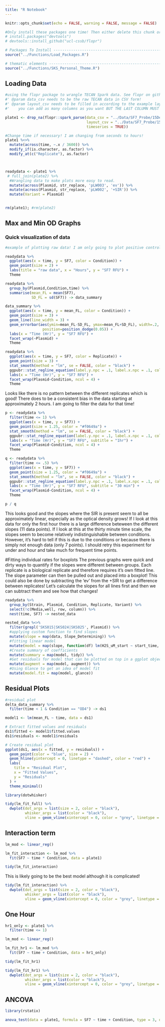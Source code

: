 ```yaml
---
title: "R Notebook"
---
```


```r
knitr::opts_chunk$set(echo = FALSE, warning = FALSE, message = FALSE)
```

```r
#Only install these packages one time! Then either delete this chunk or comment it out!
# install.packages("devtools")
# devtools::install_github("ucl-cssb/flopr")
```

```r

# Packages To Install -----------------------------------------------------
source("../Functions/Load_Packages.R")
```

```r
# thematic elements -----------------------------------------------------
source("../Functions/SKS_Personal_Theme.R")
```

## Loading Data

```r

#using the flopr package to wrangle TECAN Spark data. See flopr on github for more info!
#' @param data_csv needs to be the raw TECAN data in CSV form!
#' @param layout_csv needs to be filled in according to the example layout.
#'    you can add as many columns as you want BUT THE LAST COLUMN MUST BE named 'well' and have the position for each well such as 'A1'

plate1 <- drop_na(flopr::spark_parse(data_csv = "../Data/SF7_Probe/15Dec24_highOD_SF7.csv",
                                     layout_csv = "../Data/SF7_Probe/15Dec24_highOD_SF7_Metadata.csv",
                                     timeseries = TRUE))

#Change time if necessary! I am changing from seconds to hours!
plate1 %<>%
  mutate(across(time, ~.x / 3600)) %>%
  modify_if(is.character, as.factor) %>% 
  modify_at(c("Replicate"), as.factor)



readydata <- plate1 %>%
 # full_join(plate2) %>%
  #Wrangling data to make plots more easy to read.
  mutate(across(Plasmid, str_replace, 'pLW003', 'ev')) %>%
  mutate(across(Plasmid, str_replace, 'pLW002', '+SIR')) %>%
  mutate(Variant = Plasmid)
  

rm(plate1); #rm(plate2)
```

## Max and Min OD Graphs

### Quick visualization of data

```r
#example of plotting raw data! I am only going to plot positive controls for this example!

readydata %>%
  ggplot(aes(x = time, y = SF7, color = Condition)) +
  geom_point(size = 2) + 
  labs(title = "raw data", x = "Hours", y = "SF7 RFU") +
  Theme

```

```r
readydata %>%
  group_by(Plasmid,Condition,time) %>%
  summarise(mean_FL = mean(SF7),
            SD_FL = sd(SF7)) -> data_summary
```

```r
data_summary %>%
  ggplot(aes(x = time, y = mean_FL, color = Condition)) +
  geom_point(size = 3) +
  geom_line(line_width = 3) +
  geom_errorbar(aes(ymin=mean_FL-SD_FL, ymax=mean_FL+SD_FL), width=.2,
                 position=position_dodge(0.05)) +
  labs(x = "Time (Hr)", y = "SF7 RFU") +
  facet_wrap(~Plasmid) +
  Theme
```


```r
readydata %>%
  ggplot(aes(x = time, y = SF7, color = Replicate)) +
  geom_point(size = 3) +
  stat_smooth(method = "lm", se = FALSE, color = "black") +
  ggpubr::stat_regline_equation(label.y.npc = .1, label.x.npc = .1, color = "black", size = 5) + 
  labs(x = "Time (Hr)", y = "SF7 RFU") +
  facet_wrap(Plasmid~Condition, ncol = 4) +
  Theme
```
Looks like there is no pattern between the different replicates which is good! There does to be a consistent bias in the data starting at approximately 2 hours. I am going to filter the data for that time!

```r

p <- readydata %>%
  filter(time <= 1) %>%
  ggplot(aes(x = time, y = SF7)) +
  geom_point(size = 1.25, color = "#f0649a") +
  stat_smooth(method = "lm", se = FALSE, color = "black") +
  ggpubr::stat_regline_equation(label.y.npc = .1, label.x.npc = .1, color = "black", size = 5) + 
  labs(x = "Time (Hr)", y = "SF7 RFU", subtitle = "1hr") +
  facet_wrap(Plasmid~Condition, ncol = 4) +
  Theme

q <- readydata %>%
  filter(time <= .5) %>%
  ggplot(aes(x = time, y = SF7)) +
  geom_point(size = 1.25, color = "#f0649a") +
  stat_smooth(method = "lm", se = FALSE, color = "black") +
  ggpubr::stat_regline_equation(label.y.npc = .1, label.x.npc = .1, color = "black", size = 5) + 
  labs(x = "Time (Hr)", y = "SF7 RFU", subtitle = "30 min") +
  facet_wrap(Plasmid~Condition, ncol = 4) +
  Theme

p / q

```
This looks good and the slopes where the SIR is present seem to all be approximately linear, especially as the optical density grows! If I look at this data for only the first hour there is a large difference beteween the different slopes (11 data points). If I look at this at the thirty minute time scale, the slopes seem to become relatively indistinguishable between conditions. However, it's hard to tell if this is due to the conditions or because there is simply not enough data (only 7 points). I should retry this experiment for under and hour and take much for frequent time points. 

#Fitting individual rates for boxplots
The previous graphs were quick and dirty ways to quantify if the slopes were different between groups. Each replicate is a biological replicate and therefore requires it's own fitted line. The slope parameter can then be pulled out and placed into a boxplot! This could also be done by subtracting the 'ev' from the +SIR to get a difference between replicates! Let's calculate the slopes for all lines first and then we can subtract them and see how that changes!

```r
readydata %>%
  group_by(Strain, Plasmid, Condition, Replicate, Variant) %>%
  select(!c(Media,well, row, column)) %>%
  nest(time, SF7) -> nested_data
```


```r
nested_data %<>%
  filter(grepl('SKS015|SKS024|SKS025', Plasmid)) %>%
  #applying custom function to find slopes
  mutate(slope = map(data, Slope_Determining)) %>%
  #fitting linear model
  mutate(model = map(slope, function(df) lm(H2S_uM_start ~ start_time, data = df))) %>%
  #Create summary of coefficients
  mutate(summary = map(model, tidy)) %>%
  #Get residuals for model that can be plotted on top in a ggplot object
  mutate(augment = map(model, augment)) %>%
  #Using Glance to get an idea of model fit 
  mutate(model.fit = map(model, glance))
```



## Residual Plots

```r
#residual plot
delta_data_summary %>%
  filter(time < 1 & Condition == "OD4") -> ds1

model1 <- lm(mean_FL ~ time, data = ds1)

# Extract fitted values and residuals
ds1$fitted <- model1$fitted.values
ds1$residuals <- model1$residuals

# Create residual plot
ggplot(ds1, aes(x = fitted, y = residuals)) +
  geom_point(color = "blue", size = 2) +
  geom_hline(yintercept = 0, linetype = "dashed", color = "red") +
  labs(
    title = "Residual Plot",
    x = "Fitted Values",
    y = "Residuals"
  ) +
  theme_minimal()
```


```r
library(dotwhisker)
```

```r
tidy(lm_fit_full) %>%
  dwplot(dot_args = list(size = 2, color = "black"),
         whisker_args = list(color = "black"),
         vline = geom_vline(xintercept = 0, color = "grey", linetype = 2))
```
## Interaction term

```r
lm_mod <- linear_reg()

lm_fit_interaction <- lm_mod %>%
  fit(SF7 ~ time * Condition, data = plate1)
```

```r
tidy(lm_fit_interaction)
```

This is likely going to be the best model although it is complicated!
```r
tidy(lm_fit_interaction) %>%
  dwplot(dot_args = list(size = 2, color = "black"),
         whisker_args = list(color = "black"),
         vline = geom_vline(xintercept = 0, color = "grey", linetype = 2))
```

## One Hour

```r
hr1_only <- plate1 %>%
  filter(time <= 1)
```

```r
lm_mod <- linear_reg()

lm_fit_hr1 <- lm_mod %>%
  fit(SF7 ~ time + Condition, data = hr1_only)
```

```r
tidy(lm_fit_hr1)
```

```r
tidy(lm_fit_hr1) %>%
  dwplot(dot_args = list(size = 2, color = "black"),
         whisker_args = list(color = "black"),
         vline = geom_vline(xintercept = 0, color = "grey", linetype = 2))
```

## ANCOVA

```r
library(rstatix)

anova_test(data = plate1, formula = SF7 ~ time + Condition, type = 3, detailed = TRUE) # type 3 SS should be used in ANCOVA
```

